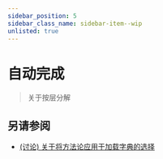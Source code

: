 ```yaml
---
sidebar_position: 5
sidebar_class_name: sidebar-item--wip
unlisted: true
---
```



# 自动完成

<!-- 这样的路由，因为 docusaurus 由于某种原因会因为"autocomplete"而崩溃：/ -->

<WIP ticket="170" />

> 关于按层分解

## 另请参阅
- [(讨论) 关于将方法论应用于加载字典的选择](https://github.com/feature-sliced/documentation/discussions/65#discussioncomment-480807)
